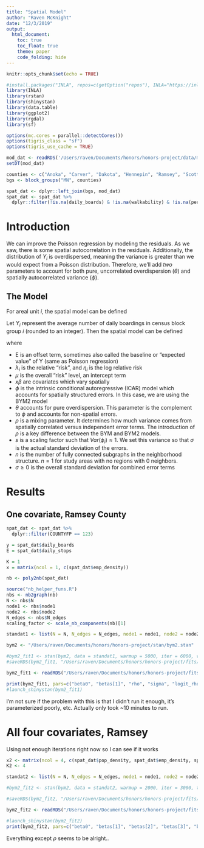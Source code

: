 ```yaml
---
title: "Spatial Model"
author: "Raven McKnight"
date: "12/3/2019"
output: 
  html_document: 
    toc: true
    toc_float: true
    theme: paper
    code_folding: hide
---
```


```r
knitr::opts_chunk$set(echo = TRUE)

#install.packages("INLA", repos=c(getOption("repos"), INLA="https://inla.r-inla-download.org/R/stable"), dep=TRUE)
library(INLA)
library(rstan)
library(shinystan)
library(data.table)
library(ggplot2)
library(rgdal)
library(sf)

options(mc.cores = parallel::detectCores())
options(tigris_class = "sf")
options(tigris_use_cache = TRUE)

mod_dat <- readRDS('/Users/raven/Documents/honors/honors-project/data/modeling-dat/p_dat_scaled.RDS')
setDT(mod_dat)

counties <- c("Anoka", "Carver", "Dakota", "Hennepin", "Ramsey", "Scott", "Washington")
bgs <- block_groups("MN", counties)

spat_dat <- dplyr::left_join(bgs, mod_dat)
spat_dat <- spat_dat %>%
  dplyr::filter(!is.na(daily_boards) & !is.na(walkability) & !is.na(perc_no_veh) & !is.na(pop_density) & !is.na(emp_density))
```

# Introduction

We can improve the Poisson regression by modeling the residuals. As we saw, there is some spatial autocorrelation in the residuals. Additionally, the distribution of $Y_i$ is overdispersed, meaning the variance is greater than we would expect from a Poisson distribution. Therefore, we'll add *two* parameters to account for both pure, uncorrelated overdispersion ($\theta$) and spatially autocorrelated variance ($\phi$). 


## The Model
For areal unit $i$, the spatial model can be defined

Let $Y_i$ represent the average number of daily boardings in census block group $i$ (rounded to an integer). Then the spatial model can be defined

\begin{align}
Y_i|\theta_i & \sim \text{Poisson}(E_i\lambda_i) \\
\eta_i = \text{log}(\lambda_i) &= \mu + x\beta + ((\sqrt{\rho / s})\phi + (\sqrt{1-\rho})\theta)\sigma  \\
\phi &\sim N(0, Q^{-1}) \\
\theta &\sim N(0, n) \\
\rho & \sim \text{beta}(1/2, 1/2) \\
\sigma &\sim \text{exponential }

 
\end{align}

where 

* E is an offset term, sometimes also called the baseline or "expected value" of Y (same as Poisson regression)
* $\lambda_i$ is the relative "risk", and $\eta_i$ is the log relative risk
* $\mu$ is the overall "risk" level, an intercept term
* $x\beta$ are covariates which vary spatially
* $\phi$ is the intrinsic conditional autoregressive (ICAR) model which accounts for spatially structured errors. In this case, we are using the BYM2 model
* $\theta$ accounts for pure overdispersion. This parameter is the complement to $\phi$ and accounts for non-spatial errors. 
* $\rho$ is a mixing parameter. It determines how much variance comes from spatially correlated versus independent error terms. The introduction of $\rho$ is a key difference between the BYM and BYM2 models. 
* $s$ is a scaling factor such that $Var(\phi_i) \approx 1$. We set this variance so that $\sigma$ is the actual standard deviation of the errors.
* $n$ is the number of fully connected subgraphs in the neighborhood structure. $n=1$ for study areas with no regions with 0 neighbors. 
* $\sigma \geq 0$ is the overall standard deviation for combined error terms


# Results

## One covariate, Ramsey County
```r
spat_dat <- spat_dat %>% 
  dplyr::filter(COUNTYFP == 123)

y = spat_dat$daily_boards
E = spat_dat$daily_stops

K = 1
x = matrix(ncol = 1, c(spat_dat$emp_density))

nb <- poly2nb(spat_dat)

source("nb_helper_funs.R")
nbs <- nb2graph(nb)
N <- nbs$N
node1 <- nbs$node1
node2 <- nbs$node2
N_edges <- nbs$N_edges
scaling_factor <- scale_nb_components(nb)[1]

standat1 <- list(N = N, N_edges = N_edges, node1 = node1, node2 = node2, y = y, E = E, scaling_factor = scaling_factor, K = K, x = x)

bym2 <- "/Users/raven/Documents/honors/honors-project/stan/bym2.stan"

#bym2_fit1 <- stan(bym2, data = standat1, warmup = 5000, iter = 6000, verbose = T)
#saveRDS(bym2_fit1, "/Users/raven/Documents/honors/honors-project/fits/bym2_fit1.RDS")

bym2_fit1 <- readRDS("/Users/raven/Documents/honors/honors-project/fits/bym2_fit1.RDS")
```


```r
print(bym2_fit1, pars=c("beta0", "betas[1]", "rho", "sigma", "logit_rho", "mu[5]", "phi[5]", "theta[5]"), probs=c(0.025, 0.5, 0.975))
#launch_shinystan(bym2_fit1)
```

I'm not sure if the problem with this is that I didn't run it enough, it's parameterized poorly, etc. Actually only took ~10 minutes to run. 

# All four covariates, Ramsey

Using not enough iterations right now so I can see if it works
```r
x2 <- matrix(ncol = 4, c(spat_dat$pop_density, spat_dat$emp_density, spat_dat$perc_no_veh, spat_dat$walkability))
K2 <- 4

standat2 <- list(N = N, N_edges = N_edges, node1 = node1, node2 = node2, y = y, E = E, scaling_factor = scaling_factor, K = K2, x = x2)

#bym2_fit2 <- stan(bym2, data = standat2, warmup = 2000, iter = 3000, thin = 1, verbose = T)

#saveRDS(bym2_fit2, "/Users/raven/Documents/honors/honors-project/fits/bym2_fit2.RDS")

bym2_fit2 <- readRDS("/Users/raven/Documents/honors/honors-project/fits/bym2_fit2.RDS")
```

```r
#launch_shinystan(bym2_fit2)
print(bym2_fit2, pars=c("beta0", "betas[1]", "betas[2]", "betas[3]", "betas[4]", "rho", "sigma", "logit_rho", "mu[5]", "phi[5]", "theta[5]"), probs=c(0.025, 0.5, 0.975))
```

Everything except $\rho$ seems to be alright..
